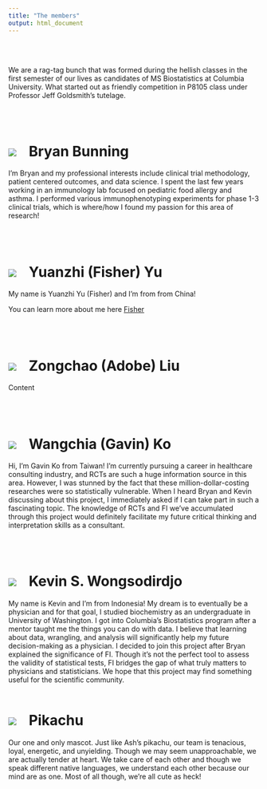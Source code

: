 ```yaml
---
title: "The members"
output: html_document
---
```


<br></br>

We are a rag-tag bunch that was formed during the hellish classes in the first semester of our lives as candidates of MS Biostatistics at Columbia University. What started out as friendly competition in P8105 class under Professor Jeff Goldsmith's tutelage. 

<br></br>

# <a href=""><img class="cat_circle" src="image/bbunning.jpg"></a><span style="padding-left:25px">Bryan Bunning

I'm Bryan and my professional interests include clinical trial methodology, patient centered outcomes, and data science. I spent the last few years working in an immunology lab focused on pediatric food allergy and asthma. I performed various immunophenotyping experiments for phase 1-3 clinical trials, which is where/how I found my passion for this area of research!

<br></br>

# <a href=""><img class="cat_circle" src="image/fisher.jpg"></a><span style="padding-left:25px">Yuanzhi (Fisher) Yu

My name is Yuanzhi Yu (Fisher) and I'm from from China! 

You can learn more about me here [Fisher](https://yy3019.github.io/Resume.html)

<br></br>

# <a href=""><img class="cat_circle" src="image/adobe.jpg"></a><span style="padding-left:25px">Zongchao (Adobe) Liu

Content

<br></br>

# <a href=""><img class="cat_circle" src="image/gavin.jpg"></a><span style="padding-left:25px">Wangchia (Gavin) Ko

Hi, I'm Gavin Ko from Taiwan! I'm currently pursuing a career in healthcare consulting industry, and RCTs are such a huge information source in this area. However, I was stunned by the fact that these million-dollar-costing researches were so statistically vulnerable. When I heard Bryan and Kevin discussing about this project, I immediately asked if I can take part in such a fascinating topic. The knowledge of RCTs and FI we've accumulated through this project would definitely facilitate my future critical thinking and interpretation skills as a consultant. 

<br></br>

# <a href=""><img class="cat_circle" src="image/ksw.jpg"></a><span style="padding-left:25px">Kevin S. Wongsodirdjo

My name is Kevin and I'm from Indonesia! My dream is to eventually be a physician and for that goal, I studied biochemistry as an undergraduate in University of Washington. I got into Columbia's Biostatistics program after a mentor taught me the things you can do with data. I believe that learning about data, wrangling, and analysis will significantly help my future decision-making as a physician. I decided to join this project after Bryan explained the significance of FI. Though it's not the perfect tool to assess the validity of statistical tests, FI bridges the gap of what truly matters to physicians and statisticians. We hope that this project may find something useful for the scientific community. 
<br></br>

# <a href=""><img class="cat_circle" src="image/pika_det.jpg"></a><span style="padding-left:25px">Pikachu

Our one and only mascot. Just like Ash's pikachu, our team is tenacious, loyal, energetic, and unyielding. Though we may seem unapproachable, we are actually tender at heart. We take care of each other and though we speak different native languages, we understand each other because our mind are as one. Most of all though, we're all cute as heck!

<br></br>